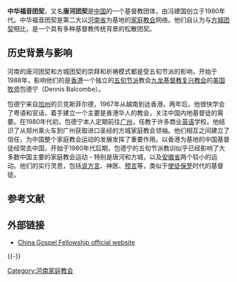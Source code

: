{{Unreferenced|time=2019-12-21T00:57:00+00:00}}
'''中华福音团契'''，又名'''唐河团契'''是[[中国|中国]]的一个基督教团体，由冯建国创立于1980年代。中华福音团契是第二大以[[河南省|河南省]]为基地的[[中国家庭教会|家庭教会]]网络。他们自认为与[[方城团契|方城团契]]相比，是一个具有多种基督教传统背景的松散团契。

==历史背景与影响==
河南的唐河团契和方城团契的崇拜和祈祷模式都是受五旬节派的影响，开始于1988年，影响他们的是[[香港|香港]]一个独立的[[五旬节派|五旬节派]]教会[[九龙|九龙]][[基督教复兴教会|基督教复兴教会]]的[[美国|美国]][[牧师|牧师]]包德宁（Dennis Balcombe）。 

包德宁来自[[加州|加州]]的贝克斯菲尔德，1967年从越南到达香港。两年后，他很快学会了粤语和官话，着手建立一个主要是香港华人的教会，关注中国内地基督徒的需要。在1980年代初，包德宁本人定期前往[[广州|广州]]，任教于许多商业[[英语|英语]]学校。他结识了从郑州乘火车到广州获取进口圣经的方城家庭教会领袖。他们相互之间建立了信任，为中国整个家庭教会运动的发展发挥了重要作用。以香港为基地的中国基督徒经常去中国，开始于1980年代后期，包德宁的五旬节派教训似乎已经影响了大多数中国主要的家庭教会运动 - 特别是唐河和方城，以及[[安徽省|安徽省]]两个较小的运动。他们的实行灵恩，包括[[说方言|说方言]]、神医、[[预言|预言]]等，类似于[[使徒保罗|使徒保罗]]时代的基督徒。 

== 参考文献 ==
{{Reflist}}

== 外部链接 ==
* [http://www.chinaforjesus.com/ China Gospel Fellowship official website]{{Wayback|url=http://www.chinaforjesus.com/ |date=20201027152818 }}

{{-}}
{{中国自立教会}}

[[Category:河南家庭教会|Category:河南家庭教会]]